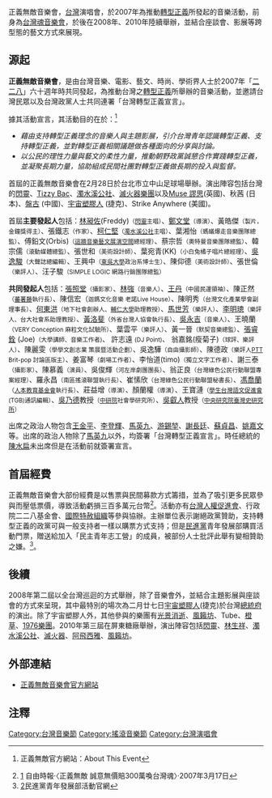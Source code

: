 {{Infobox_music_festival |
  music_festival_name = 正義無敵音樂會 |
  image = [[File:Justice_Fest_Logo.jpg|2007年正義無敵音樂會標誌]]|
  years_active = 2007年－現今|
  location = [[台灣|台灣]]|
  dates = 2月底|
  genre = [[搖滾樂|搖滾]] |
  price = 
|}}

正義無敵音樂會，[[台灣|台灣]]演唱會，於2007年為推動[[轉型正義|轉型正義]]所發起的音樂活動，前身為[[台灣魂音樂會|台灣魂音樂會]]，於後在2008年、2010年陸續舉辦，並結合座談會、影展等跨型態的藝文方式來展現。

== 源起 ==

'''正義無敵音樂會'''，是由台灣音樂、電影、藝文、時尚、學術界人士於2007年「[[二二八|二二八]]」六十週年時共同發起，為推動台灣之[[轉型正義|轉型正義]]所舉辦的音樂活動，並邀請台灣民眾以及台灣政黨人士共同連署「台灣轉型正義宣言」。

據其活動宣言，其活動目的在於：<ref>{{cite web |url=http://spiritoftaiwan.com/about.php |title=存档副本 |accessdate=2007-10-26 |deadurl=yes |archiveurl=https://web.archive.org/web/20071003020410/http://spiritoftaiwan.com/about.php |archivedate=2007-10-03 }} 正義無敵官方網站：About This Event</ref>

*''藉由支持轉型正義理念的音樂人與主題影展，引介台灣青年認識轉型正義、支持轉型正義，並對轉型正義相關議題做各種面向的分享與討論。''
*''以公民的理性力量與藝文的柔性力量，推動朝野政黨誠懇合作實踐轉型正義，並凝聚長期力量，協助組成民間社團對轉型正義做長期的投入與監督。''

首屆的正義無敵音樂會在2月28日於台北市立中山足球場舉辦。演出陣容包括台灣的[[閃靈樂團|閃靈]]、[[Tizzy_Bac|Tizzy Bac]]、[[濁水溪公社|濁水溪公社]]、[[滅火器樂團|滅火器樂團]]以及[[繆斯樂隊|Muse 謬思]](英國)、秋茜 (日本)、[[盤古樂團|盤古]] (中國)、[[宇宙塑膠人|宇宙塑膠人]] (捷克)、Strike Anywhere (美國)。

首屆'''主要發起人'''包括：[[林昶佐|林昶佐]](Freddy)<span style="font-size:smaller;">（[[閃靈樂團|閃靈]]主唱）</span>、[[鄭文堂|鄭文堂]]<span style="font-size:smaller;">（導演）</span>、黃皓傑<span style="font-size:smaller;">（製片，金鐘獎得主）</span>、張鐵志<span style="font-size:smaller;">（作家）</span>、[[柯仁堅|柯仁堅]]<span style="font-size:smaller;">（[[濁水溪公社|濁水溪公社]]主唱）</span>、葉湘怡<span style="font-size:smaller;">（螞蟻爆走音樂團隊總監）</span>、傅鉛文(Orbis)<span style="font-size:smaller;">（[[這牆音樂藝文展演空間|這牆音樂藝文展演空間]]總經理）</span>、蔡宗哲<span style="font-size:smaller;">（奧特曼音樂團隊總監）</span>、韓宗儒<span style="font-size:smaller;">（滾動媒體總監）</span>、張世和<span style="font-size:smaller;">（美術設計師）</span>、葉宛青(KK)<span style="font-size:smaller;">（小白兔橘子唱片總經理）</span>、[[吳逸駿|吳逸駿]]<span style="font-size:smaller;">（大聲誌總編輯）</span>、王興中<span style="font-size:smaller;">（[[東吳大學|東吳大學]]政治系博士生）</span>、陳仰德<span style="font-size:smaller;">（美術設計師）</span>、張世倫<span style="font-size:smaller;">（樂評人）</span>、汪子駿<span style="font-size:smaller;">（SIMPLE LOGIC 網路行銷團隊總監）</span>

'''共同發起人'''包括：[[張照堂|張照堂]]<span style="font-size:smaller;">（攝影家）</span>、[[林強_(1964年)|林強]]<span style="font-size:smaller;">（音樂人）</span>、[[王丹|王丹]]<span style="font-size:smaller;">（中國民運領袖）</span>、陳正然<span style="font-size:smaller;">（[[蕃薯藤|蕃薯藤]]執行長）</span>、陳信宏（<span style="font-size:smaller;">迦鎷文化音樂 老諾Live House）</span>、陳明秀<span style="font-size:smaller;">（台灣文化產業學會副理事長）</span>、[[何東洪|何東洪]]<span style="font-size:smaller;">（地下社會創辦人、[[輔仁大學|輔仁大學]]助理教授）</span>、[[馬世芳|馬世芳]]<span style="font-size:smaller;">（樂評人）</span>、[[李明璁|李明璁]]<span style="font-size:smaller;">（樂評人、台大社會系助理教授）</span>、[[黃洛斐|黃洛斐]]<span style="font-size:smaller;">（外省台灣人協會執行長）</span>、[[吳永吉|吳永吉]]<span style="font-size:smaller;">（音樂人）</span>、王曉蘭<span style="font-size:smaller;">（VERY Conception 麻粒文化試驗所）</span>、葉雲平<span style="font-size:smaller;">（樂評人）</span>、黃一晉<span style="font-size:smaller;">（默契音樂總監）</span>、[[張睿銓|張睿銓]] (Joe)<span style="font-size:smaller;">（大學講師、音樂工作者)</span>、 許志遠 <span style="font-size:smaller;">(DJ Point)</span>、 翁嘉銘(瘦菊子)<span style="font-size:smaller;">（球評、樂評人）</span>、陳麗雯<span style="font-size:smaller;">（學學文創志業 策展暨活動企劃）</span>、吳逸驊<span style="font-size:smaller;">（自由攝影師）</span>、陳德政<span style="font-size:smaller;">（樂評人[[PTT|PTT]] Brit-pop 討論區版主）</span>、姜富琴<span style="font-size:smaller;">（劇場工作者）</span>、李怡道(timo)<span style="font-size:smaller;">（獨立文字工作者）</span>、謝三泰<span style="font-size:smaller;">（攝影家）</span>、陳慕義<span style="font-size:smaller;">（演員）</span>、吳俊輝<span style="font-size:smaller;">（河左岸劇團團長）</span>、翁正良<span style="font-size:smaller;">（台灣綠色公民行動聯盟專案經理）</span>、羅永昌<span style="font-size:smaller;">（南區搖滾聯盟執行長）</span>、崔愫欣<span style="font-size:smaller;">（台灣綠色公民行動聯盟秘書長）</span>、[[馮喬蘭|馮喬蘭]]<span style="font-size:smaller;">（[[人本教育文教基金會|人本教育基金會]]執行長）</span>、莊益增<span style="font-size:smaller;">（導演）</span>、顏蘭權<span style="font-size:smaller;">（導演</span>）、王寶漣<span style="font-size:smaller;">（[[學生台灣語文促進會|學生台灣語文促進會]](TGB)通訊編輯）</span>、[[吳乃德|吳乃德]]教授<span style="font-size:smaller;">（[[中研院|中研院]]社會學研究所）</span>、[[吳叡人|吳叡人]]教授<span style="font-size:smaller;">（[[中央研究院|中央研究院]][[中央研究院臺灣史研究所|臺灣史研究所]]）</span>

出席之政治人物包含[[王金平|王金平]]、[[李登輝|李登輝]]、[[馬英九|馬英九]]、[[游錫堃|游錫堃]]、[[謝長廷|謝長廷]]、[[蘇貞昌|蘇貞昌]]、[[姚嘉文|姚嘉文]]等。出席的政治人物除了[[馬英九|馬英九]]以外，均簽署「台灣轉型正義宣言」。時任總統的[[陳水扁|陳水扁]]未出席但是在活動前就簽署宣言。

== 首屆經費 ==
正義無敵音樂會大部份經費是以售票與民間募款方式籌措，並為了吸引更多民眾參與而壓低票價，導致活動虧損三百多萬元台幣<ref>[http://www.libertytimes.com.tw/2007/new/mar/17/today-show5.htm] {{Wayback|url=http://www.libertytimes.com.tw/2007/new/mar/17/today-show5.htm |date=20091020092106 }} 自由時報‧〈正義無敵 誠意無價賠300萬喚台灣魂〉‧2007年3月17日</ref>。活動亦有[[台灣人權促進會|台灣人權促進會]]、行政院二二八基金會、[[國際特赦組織|國際特赦組織]]等參與協辦。主辦單位表示謝絕政黨贊助，支持轉型正義的政黨可與一般支持者一樣以購票方式支持；但是[[民進黨|民進黨]]青年發展部購買活動門票，贈送給加入「民主青年志工營」的成員，被部份人士批評此舉有變相贊助之嫌。<ref>[http://210.202.78.44/node/2965]{{dead link|date=2018年3月 |bot=InternetArchiveBot |fix-attempted=yes }}民進黨青年發展部活動官網</ref>。

== 後續 ==
2008年第二屆以全台灣巡迴的方式舉辦，除了音樂會外，並結合主題影展與座談會的方式來呈現，其中最特別的場次為二月廿七日[[宇宙塑膠人|宇宙塑膠人]](捷克)於台灣[[總統府|總統府]]的演出。除了宇宙塑膠人外，其他參與的樂團有[[光景消逝|光景消逝]]、[[風籟坊|風籟坊]]、Tube、[[橙草|橙草]]、[[1976樂團|1976樂團]]。2010年第三屆在屏東糖廠舉辦，演出陣容包括[[閃靈|閃靈]]、[[林生祥|林生祥]]、[[濁水溪公社|濁水溪公社]]、[[滅火器|滅火器]]、[[阿飛西雅|阿飛西雅]]、[[風籟坊|風籟坊]]。

== 外部連結 ==
*[http://www.justice4all.tw 正義無敵音樂會官方網站]{{dead link|date=2018年3月 |bot=InternetArchiveBot |fix-attempted=yes }}

== 注釋 ==
<div style="font-size:85%">
<references/>
</div>
{{台灣大型音樂表演}}
[[Category:台灣音樂節|Category:台灣音樂節]]
[[Category:搖滾音樂節|Category:搖滾音樂節]]
[[Category:台灣演唱會|Category:台灣演唱會]]